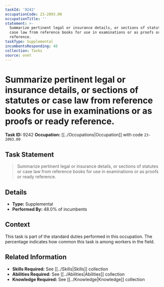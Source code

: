 ```yaml
---
taskId: '9242'
occupationCode: 23-2093.00
occupationTitle: ''
statement: >-
  Summarize pertinent legal or insurance details, or sections of statutes or
  case law from reference books for use in examinations or as proofs or ready
  reference.
taskType: Supplemental
incumbentsResponding: 48
collection: Tasks
source: onet
---
```

# Summarize pertinent legal or insurance details, or sections of statutes or case law from reference books for use in examinations or as proofs or ready reference.

**Task ID:** 9242
**Occupation:** [[../Occupations|Occupation]] with code `23-2093.00`

## Task Statement

> Summarize pertinent legal or insurance details, or sections of statutes or case law from reference books for use in examinations or as proofs or ready reference.

## Details

- **Type:** Supplemental
- **Performed By:** 48.0% of incumbents

## Context

This task is part of the standard duties performed in this occupation. The percentage indicates how common this task is among workers in the field.

## Related Information

- **Skills Required:** See [[../Skills|Skills]] collection
- **Abilities Required:** See [[../Abilities|Abilities]] collection
- **Knowledge Required:** See [[../Knowledge|Knowledge]] collection
